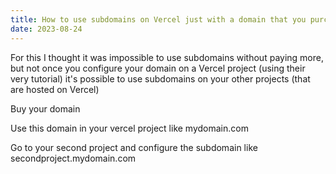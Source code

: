 ```yaml
---
title: How to use subdomains on Vercel just with a domain that you purchased on Google Domains
date: 2023-08-24
---
```


For this I thought it was impossible to use subdomains without paying more, but not once you configure your domain on a Vercel project (using their very tutorial) it's possible to use subdomains on your other projects (that are hosted on Vercel)

Buy your domain

Use this domain in your vercel project like mydomain.com

Go to your second project and configure the subdomain like
secondproject.mydomain.com
